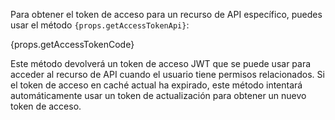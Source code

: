 Para obtener el token de acceso para un recurso de API específico, puedes usar el método <code>{props.getAccessTokenApi}</code>:

{props.getAccessTokenCode}

Este método devolverá un token de acceso JWT que se puede usar para acceder al recurso de API cuando el usuario tiene permisos relacionados. Si el token de acceso en caché actual ha expirado, este método intentará automáticamente usar un token de actualización para obtener un nuevo token de acceso.
